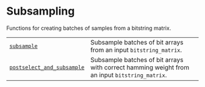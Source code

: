 # Subsampling

<span id="module-qiskit_addon_sqd.subsampling" />

<span id="qiskit-addon-sqd-subsampling" />

Functions for creating batches of samples from a bitstring matrix.

|                                                                                                                            |                                                                                               |
| -------------------------------------------------------------------------------------------------------------------------- | --------------------------------------------------------------------------------------------- |
| [`subsample`](subsampling-subsample "qiskit_addon_sqd.subsampling.subsample")                                              | Subsample batches of bit arrays from an input `bitstring_matrix`.                             |
| [`postselect_and_subsample`](subsampling-postselect-and-subsample "qiskit_addon_sqd.subsampling.postselect_and_subsample") | Subsample batches of bit arrays with correct hamming weight from an input `bitstring_matrix`. |
